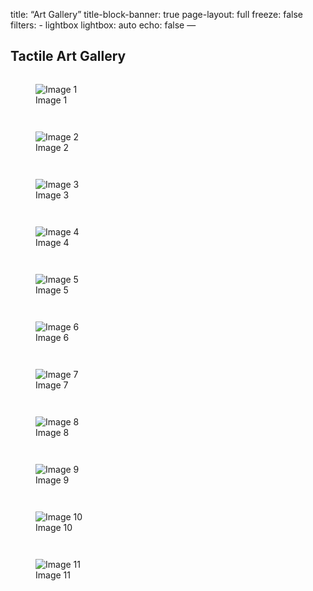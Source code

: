 title: "Art Gallery"
title-block-banner: true
page-layout: full
freeze: false
filters:
   - lightbox
lightbox: auto
echo: false
---

## Tactile Art Gallery

::: {style="display: grid; grid-template-columns: repeat(auto-fill, minmax(250px, 1fr)); grid-gap: 1em;"}
![Image 1](images/1.jpg){description="Caption for Image 1"}

![Image 2](images/2.jpg){description="Caption for Image 2"}

![Image 3](images/3.jpg){description="Caption for Image 3"}

![Image 4](images/4.jpg){description="Caption for Image 4"}

![Image 5](images/5.jpg){description="Caption for Image 5"}

![Image 6](images/6.jpg){description="Caption for Image 6"}

![Image 7](images/7.jpg){description="Caption for Image 7"}

![Image 8](images/8.jpg){description="Caption for Image 8"}

![Image 9](images/9.jpg){description="Caption for Image 9"}

![Image 10](images/10.jpg){description="Caption for Image 10"}


![Image 11](images/11.jpg){description="Caption for Image 11"}
:::
